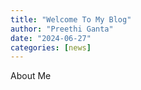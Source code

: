 ```yaml
---
title: "Welcome To My Blog"
author: "Preethi Ganta"
date: "2024-06-27"
categories: [news]
---
```


About Me

